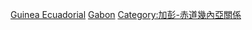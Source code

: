 [[Category:加彭邊界|Guinea Ecuadorial]]
[[Category:赤道幾內亞邊界|Gabon]]
[[Category:加彭-赤道幾內亞關係|Category:加彭-赤道幾內亞關係]]